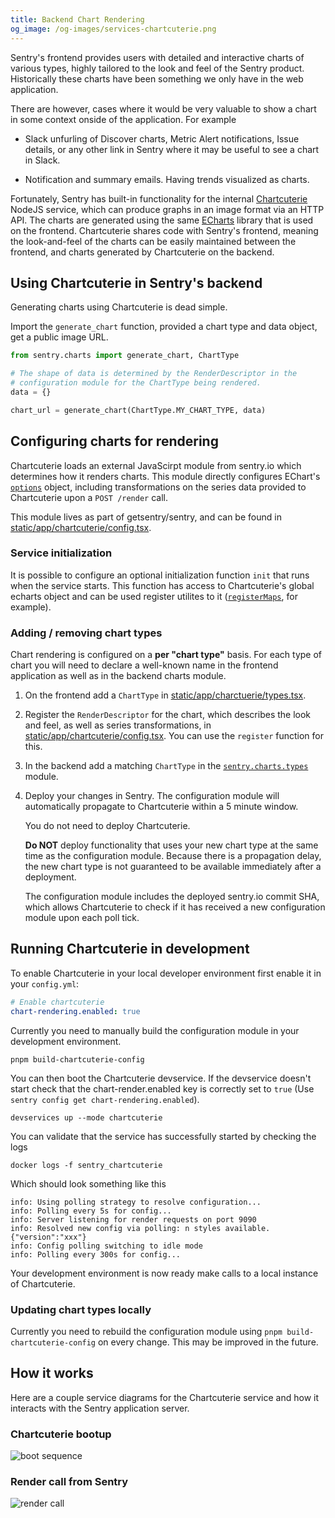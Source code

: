 ```yaml
---
title: Backend Chart Rendering
og_image: /og-images/services-chartcuterie.png
---
```


Sentry's frontend provides users with detailed and interactive charts of
various types, highly tailored to the look and feel of the Sentry product.
Historically these charts have been something we only have in the web
application.

There are however, cases where it would be very valuable to show a chart in
some context onside of the application. For example

 * Slack unfurling of Discover charts, Metric Alert notifications, Issue
   details, or any other link in Sentry where it may be useful to see a chart
   in Slack.

 * Notification and summary emails. Having trends visualized as charts.

Fortunately, Sentry has built-in functionality for the internal
[Chartcuterie](https://github.com/getsentry/chartcuterie) NodeJS service, which can
produce graphs in an image format via an HTTP API. The charts are generated
using the same [ECharts](https://github.com/apache/echarts) library that is
used on the frontend. Chartcuterie shares code with Sentry's frontend, meaning
the look-and-feel of the charts can be easily maintained between the frontend,
and charts generated by Chartcuterie on the backend.

## Using Chartcuterie in Sentry's backend

Generating charts using Chartcuterie is dead simple.

Import the `generate_chart` function, provided a chart type and data object, get a public image URL.

```python
from sentry.charts import generate_chart, ChartType

# The shape of data is determined by the RenderDescriptor in the
# configuration module for the ChartType being rendered.
data = {}

chart_url = generate_chart(ChartType.MY_CHART_TYPE, data)
```

## Configuring charts for rendering

Chartcuterie loads an external JavaScirpt module from sentry.io which
determines how it renders charts. This module directly configures EChart's
[`options`](https://echarts.apache.org/en/option.html) object, including
transformations on the series data provided to Chartcuterie upon a `POST /render`
call.

This module lives as part of getsentry/sentry, and can be found in
[static/app/chartcuterie/config.tsx](https://github.com/getsentry/sentry/blob/master/static/app/chartcuterie/config.tsx).

### Service initialization

It is possible to configure an optional initialization function `init` that
runs when the service starts. This function has access to Chartcuterie's global
echarts object and can be used register utilites to it ([`registerMaps`](https://echarts.apache.org/en/api.html#echarts.registerMap),
for example).

### Adding / removing chart types

Chart rendering is configured on a **per "chart type"** basis. For each type of
chart you will need to declare a well-known name in the frontend application as
well as in the backend charts module.

1. On the frontend add a `ChartType` in
[static/app/charctuerie/types.tsx](https://github.com/getsentry/sentry/blob/master/static/app/chartcuterie/types.tsx).

2. Register the `RenderDescriptor` for the chart, which describes the look and
   feel, as well as series transformations, in
   [static/app/chartcuterie/config.tsx](https://github.com/getsentry/sentry/blob/master/static/app/chartcuterie/config.tsx).
   You can use the `register` function for this.

3. In the backend add a matching `ChartType` in the
   [`sentry.charts.types`](https://github.com/getsentry/sentry/blob/master/src/sentry/charts/types.py)
   module.

4. Deploy your changes in Sentry. The configuration module will automatically
   propagate to Chartcuterie within a 5 minute window.

   You do not need to deploy Chartcuterie.

   <Alert level="warning">

   **Do NOT** deploy functionality that uses your new chart type at the same
   time as the configuration module. Because there is a propagation delay, the
   new chart type is not guaranteed to be available immediately after a
   deployment.

   </Alert>

   The configuration module includes the deployed sentry.io commit SHA, which
   allows Chartcuterie to check if it has received a new configuration module
   upon each poll tick.


## Running Chartcuterie in development

To enable Chartcuterie in your local developer environment first enable it in
your `config.yml`:

```yml
# Enable chartcuterie
chart-rendering.enabled: true
```

Currently you need to manually build the configuration module in your development environment.

```shell
pnpm build-chartcuterie-config
```

You can then boot the Chartcuterie devservice. If the devservice doesn't start
check that the chart-render.enabled key is correctly set to `true` (Use `sentry
config get chart-rendering.enabled`).

```shell
devservices up --mode chartcuterie
```

You can validate that the service has successfully started by checking the logs

```shell
docker logs -f sentry_chartcuterie
```

Which should look something like this

```
info: Using polling strategy to resolve configuration...
info: Polling every 5s for config...
info: Server listening for render requests on port 9090
info: Resolved new config via polling: n styles available. {"version":"xxx"}
info: Config polling switching to idle mode
info: Polling every 300s for config...
```

Your development environment is now ready make calls to a local instance of
Chartcuterie.

### Updating chart types locally

Currently you need to rebuild the configuration module using `pnpm
build-chartcuterie-config` on every change. This may be improved in the future.

## How it works

Here are a couple service diagrams for the Chartcuterie service and how it
interacts with the Sentry application server.

### Chartcuterie bootup

![boot sequence](../img/chartcuterieBoot.png)

### Render call from Sentry

![render call](../img/chartcuterieCall.png)
